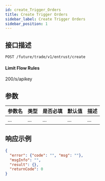 ```yaml
---
id: create_Trigger_Orders
title: Create Trigger Orders
sidebar_label: Create Trigger Orders
sidebar_position: 1
---
```


## 接口描述

`POST /future/trade/v1/entrust/create`

#### **Limit Flow Rules**

200/s/apikey

## 参数

| 参数名 | 类型 | 是否必填 | 默认值 | 描述 |
| ------ | ---- | -------- | ------ | ---- |
| ...    | ...  | ...      | ...    | ...  |

## 响应示例

```json
{
  "error": {"code": "", "msg": ""},
  "msgInfo": "",
  "result": {},
  "returnCode": 0
}
```
